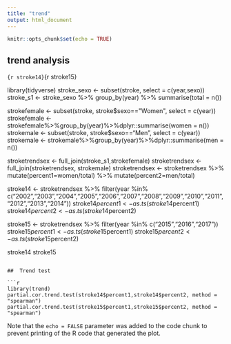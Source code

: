 ```yaml
---
title: "trend"
output: html_document
---
```


```r
knitr::opts_chunk$set(echo = TRUE)
```

## trend analysis

```{r stroke14} ```{r stroke15}

library(tidyverse)
stroke_sexo <- subset(stroke, select = c(year,sexo)) 
stroke_s1 <- stroke_sexo %>%
  group_by(year) %>%
  summarise(total = n()) 

strokefemale <- subset(stroke, stroke$sexo=="Women", select = c(year))
strokefemale <- strokefemale%>%group_by(year)%>%dplyr::summarise(women = n())
strokemale <- subset(stroke, stroke$sexo=="Men", select = c(year))
strokemale <- strokemale%>%group_by(year)%>%dplyr::summarise(men = n())

stroketrendsex <- full_join(stroke_s1,strokefemale)
stroketrendsex <- full_join(stroketrendsex, strokemale)
stroketrendsex <- stroketrendsex %>% 
  mutate(percent1=women/total) %>% 
  mutate(percent2=men/total)

stroke14 <- stroketrendsex %>% filter(year %in% c("2002","2003","2004","2005","2006","2007","2008","2009","2010","2011","2012","2013","2014"))
stroke14$percent1 <- as.ts(stroke14$percent1)
stroke14$percent2 <- as.ts(stroke14$percent2)

stroke15 <- stroketrendsex %>% filter(year %in% c("2015","2016","2017"))
stroke15$percent1 <- as.ts(stroke15$percent1)
stroke15$percent2 <- as.ts(stroke15$percent2)

stroke14
stroke15
```

##  Trend test

```r

library(trend)
partial.cor.trend.test(stroke14$percent1,stroke14$percent2, method = "spearman")
partial.cor.trend.test(stroke15$percent1,stroke15$percent2, method = "spearman")
```

Note that the `echo = FALSE` parameter was added to the code chunk to prevent printing of the R code that generated the plot.

